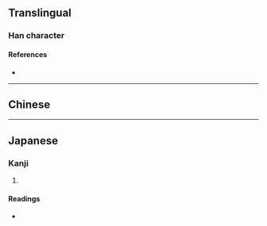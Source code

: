 {{character info/new}}
==Translingual==

===Han character===
{{Han char|rn=15|rad=冫|as=06|sn=8|four=38161|canj=IMOMR|ids=⿰冫合}}

====References====
* {{Han ref|kx=0132.170|dkj=01639|dj=0296.060|hdz=10297.100|uh=51BE|ud=20926|bh=CBCF|bd=52175}}

----

==Chinese==
{{zh-see|洽|a}}

----

==Japanese==

===Kanji===
{{ja-kanji|grade=|rs=冫06}}

# {{defn|lang=ja|sort=冫06}}

====Readings====
* {{ja-readings|on=[[きょう]] (kyō)|kun=[[やわらぐ]] (yawaragu)}}